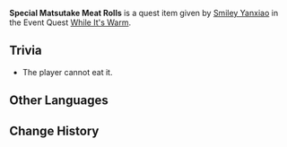 {{Item Infobox
|id           = 100650
|image        = Item Matsutake Meat Rolls.png
|type         = Quest Items
|description  = '''While It's Warm:''' Freshly made Matsutake Meat Rolls. The person who ordered this is in for a treat.
|source1      = Given during [[While It's Warm]] (Day 2)
}}
'''Special Matsutake Meat Rolls''' is a quest item given by [[Smiley Yanxiao]] in the Event Quest [[While It's Warm]].

==Trivia==
* The player cannot eat it.

==Other Languages==
{{Other Languages|default_hidden = 1
|en      = Special Matsutake Meat Rolls
|zhs     = 特制的松茸酿肉卷
|zhs_rm  = Tèzhì de Sōngróng Niàng Ròu Juàn
|zht     = 特製的松茸釀肉卷
|zht_rm  = Tèzhì de Sōngróng Niàng Ròu Juàn
|ja      = 特製松茸の肉巻き
|ja_rm   = Tokusei Matsutake no Niku Maki
|ko      = 특제 버섯고기말이
|ko_rm   = 
|es      = Rollos de carne con matsutake especiales
|fr      = Rouleaux de viande au matsutake spéciaux
|ru      = Особые голубцы с грибами
|th      = Matsutake Meat Roll สูตรพิเศษ
|th_rm   = Matsutake Meat Roll Sut Phiset
|vi      = Nhung Tùng Ủ Thịt Cuộn Đặc Biệt
|de      = Besondere mit Matsutake gefüllte Fleischröllchen
|id      = Matsutake Meat Rolls Spesial
|pt      = Rolinho de Carne com Matsutake Especial
}}

==Change History==
{{Change History|1.1}}